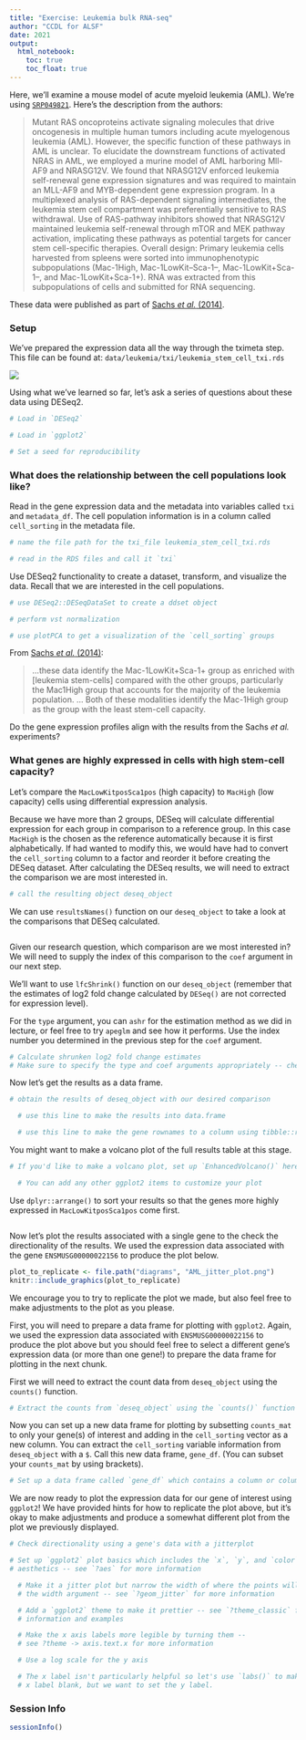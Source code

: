 ```yaml
---
title: "Exercise: Leukemia bulk RNA-seq"
author: "CCDL for ALSF"
date: 2021
output:
  html_notebook:
    toc: true
    toc_float: true
---
```


Here, we'll examine a mouse model of acute myeloid leukemia (AML).
We're using [`SRP049821`](https://www.ebi.ac.uk/ena/data/view/PRJNA267255).
Here's the description from the authors:

> Mutant RAS oncoproteins activate signaling molecules that drive oncogenesis in multiple human tumors including acute myelogenous leukemia (AML). However, the specific function of these pathways in AML is unclear. To elucidate the downstream functions of activated NRAS in AML, we employed a murine model of AML harboring Mll-AF9 and NRASG12V. We found that NRASG12V enforced leukemia self-renewal gene expression signatures and was required to maintain an MLL-AF9 and MYB-dependent gene expression program. In a multiplexed analysis of RAS-dependent signaling intermediates, the leukemia stem cell compartment was preferentially sensitive to RAS withdrawal. Use of RAS-pathway inhibitors showed that NRASG12V maintained leukemia self-renewal through mTOR and MEK pathway activation, implicating these pathways as potential targets for cancer stem cell-specific therapies. Overall design: Primary leukemia cells harvested from spleens were sorted into immunophenotypic subpopulations (Mac-1High, Mac-1LowKit–Sca-1–, Mac-1LowKit+Sca-1–, and Mac-1LowKit+Sca-1+). RNA was extracted from this subpopulations of cells and submitted for RNA sequencing.

These data were published as part of [Sachs _et al._ (2014)](https://doi.org/10.1182/blood-2013-08-521708).

### Setup

We've prepared the expression data all the way through the tximeta step.
This file can be found at: `data/leukemia/txi/leukemia_stem_cell_txi.rds`

![](diagrams/rna-seq_6.png)

Using what we've learned so far, let's ask a series of questions about these data using DESeq2.

```r
# Load in `DESeq2`

# Load in `ggplot2`

# Set a seed for reproducibility

```

### What does the relationship between the cell populations look like?

Read in the gene expression data and the metadata into variables called `txi` and `metadata_df`.
The cell population information is in a column called `cell_sorting` in the metadata file.

```r
# name the file path for the txi_file leukemia_stem_cell_txi.rds

# read in the RDS files and call it `txi`

```

Use DESeq2 functionality to create a dataset, transform, and visualize the data.
Recall that we are interested in the cell populations.

```r
# use DESeq2::DESeqDataSet to create a ddset object

```

```r
# perform vst normalization

```

```r
# use plotPCA to get a visualization of the `cell_sorting` groups

```

From [Sachs _et al._ (2014)](https://doi.org/10.1182/blood-2013-08-521708):

> ...these data identify the Mac-1LowKit+Sca-1+ group as enriched with [leukemia stem-cells] compared with the other groups, particularly the Mac1High group that accounts for the majority of the leukemia population.
...
Both of these modalities identify the Mac-1High group as the group with the least stem-cell capacity.

Do the gene expression profiles align with the results from the Sachs _et al._ experiments?

### What genes are highly expressed in cells with high stem-cell capacity?

Let's compare the `MacLowKitposSca1pos` (high capacity) to `MacHigh` (low capacity) cells using differential expression analysis.

Because we have more than 2 groups, DESeq will calculate differential expression for each group in comparison to a reference group.
In this case `MacHigh` is the chosen as the reference automatically because it is first alphabetically.
If had wanted to modify this, we would have had to convert the `cell_sorting` column to a factor and reorder it before creating the DESeq dataset.
After calculating the DESeq results, we will need to extract the comparison we are most interested in.

```r
# call the resulting object deseq_object

```

We can use `resultsNames()` function on our `deseq_object` to take a look at the comparisons that DESeq calculated.

```r

```

Given our research question, which comparison are we most interested in?
We will need to supply the index of this comparison to the `coef` argument in our next step.

We'll want to use `lfcShrink()` function on our `deseq_object` (remember that the estimates of log2 fold change calculated by `DESeq()` are not corrected for expression level).

For the `type` argument, you can `ashr` for the estimation method as we did in lecture, or feel free to try `apeglm` and see how it performs.
Use the index number you determined in the previous step for the `coef` argument.

```r
# Calculate shrunken log2 fold change estimates
# Make sure to specify the type and coef arguments appropriately -- check the help page for lfcShrink()

```

Now let's get the results as a data frame.

```r
# obtain the results of deseq_object with our desired comparison

  # use this line to make the results into data.frame

  # use this line to make the gene rownames to a column using tibble::rownames_to_column()

```

You might want to make a volcano plot of the full results table at this stage.

```r
# If you'd like to make a volcano plot, set up `EnhancedVolcano()` here

  # You can add any other ggplot2 items to customize your plot

```

Use `dplyr::arrange()` to sort your results so that the genes more highly expressed in `MacLowKitposSca1pos` come first.

```r

```

Now let's plot the results associated with a single gene to the check the directionality of the results.
We used the expression data associated with the gene `ENSMUSG00000022156` to produce the plot below.

```r
plot_to_replicate <- file.path("diagrams", "AML_jitter_plot.png")
knitr::include_graphics(plot_to_replicate)
```

We encourage you to try to replicate the plot we made, but also feel free to make adjustments to the plot as you please.

First, you will need to prepare a data frame for plotting with `ggplot2`.
Again, we used the expression data associated with `ENSMUSG00000022156` to produce the plot above but you should feel free to select a different gene's expression data (or more than one gene!) to prepare the data frame for plotting in the next chunk.

First we will need to extract the count data from `deseq_object` using the `counts()` function.

```r
# Extract the counts from `deseq_object` using the `counts()` function and call this `counts_mat`

```

Now you can set up a new data frame for plotting by subsetting `counts_mat` to only your gene(s) of interest and adding in the `cell_sorting` vector as a new column.
You can extract the `cell_sorting` variable information from `deseq_object` with a `$`.
Call this new data frame, `gene_df`.
(You can subset your `counts_mat` by using brackets).

```r
# Set up a data frame called `gene_df` which contains a column or columns of expression data and a column of `cell_sorting` info

```

We are now ready to plot the expression data for our gene of interest using `ggplot2`!
We have provided hints for how to replicate the plot above, but it's okay to make adjustments and produce a somewhat different plot from the plot we previously displayed.

```r
# Check directionality using a gene's data with a jitterplot

# Set up `ggplot2` plot basics which includes the `x`, `y`, and `color`
# aesthetics -- see `?aes` for more information

  # Make it a jitter plot but narrow the width of where the points will be using
  # the width argument -- see `?geom_jitter` for more information

  # Add a `ggplot2` theme to make it prettier -- see `?theme_classic` for more
  # information and examples

  # Make the x axis labels more legible by turning them --
  # see ?theme -> axis.text.x for more information

  # Use a log scale for the y axis

  # The x label isn't particularly helpful so let's use `labs()` to make the
  # x label blank, but we want to set the y label.

```

### Session Info

```r
sessionInfo()
```

